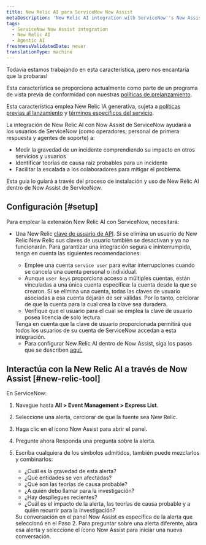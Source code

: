 ```yaml
---
title: New Relic AI para ServiceNow Now Assist
metaDescription: 'New Relic AI integration with ServiceNow''s Now Assist will assist ServiceNow users—such as operators, first responders, and support agents - in gauging the severity of an incident by understanding its impact on other services and users, identifying probable root cause theories for an incident, and facilitating escalation to collaborators to mitigate the issue.'
tags:
  - ServiceNow Now Assist integration
  - New Relic AI
  - Agentic AI
freshnessValidatedDate: never
translationType: machine
---
```


<Callout title="avance">
  Todavía estamos trabajando en esta característica, ¡pero nos encantaría que la probaras!

  Esta característica se proporciona actualmente como parte de un programa de vista previa de conformidad con nuestras [políticas de prelanzamiento](/docs/licenses/license-information/referenced-policies/new-relic-pre-release-policy).

  Esta característica emplea New Relic IA generativa, sujeta a [políticas previas al lanzamiento](/docs/licenses/license-information/referenced-policies/new-relic-pre-release-policy) y [términos específicos del servicio](https://newrelic.com/termsandconditions/service-specific).
</Callout>

La integración de New Relic AI con Now Assist de ServiceNow ayudará a los usuarios de ServiceNow (como operadores, personal de primera respuesta y agentes de soporte) a:

* Medir la gravedad de un incidente comprendiendo su impacto en otros servicios y usuarios
* Identificar teorías de causa raíz probables para un incidente
* Facilitar la escalada a los colaboradores para mitigar el problema.

Esta guía lo guiará a través del proceso de instalación y uso de New Relic AI dentro de Now Assist de ServiceNow.

## Configuración [#setup]

Para emplear la extensión New Relic AI con ServiceNow, necesitará:

* Una New Relic [clave de usuario de API](/docs/apis/intro-apis/new-relic-api-keys/#overview-keys). Si se elimina un usuario de New Relic New Relic sus claves de usuario también se desactivan y ya no funcionarán. Para garantizar una integración segura e ininterrumpida, tenga en cuenta las siguientes recomendaciones:

  * Emplee una cuenta `service user` para evitar interrupciones cuando se cancela una cuenta personal o individual.
  * Aunque `user keys` proporciona acceso a múltiples cuentas, están vinculadas a una única cuenta específica: la cuenta desde la que se crearon. Si se elimina una cuenta, todas las claves de usuario asociadas a esa cuenta dejarán de ser válidas. Por lo tanto, cerciorar de que la cuenta para la cual crea la clave sea duradera.
  * Verifique que el usuario para el cual se emplea la clave de usuario posea licencia de solo lectura.

  <Callout variant="tip" title="Nota">
    Tenga en cuenta que la clave de usuario proporcionada permitirá que todos los usuarios de su cuenta de ServiceNow accedan a esta integración.
  </Callout>

  * Para configurar New Relic AI dentro de Now Assist, siga los pasos que se describen [aquí.](https://www.servicenow.com/docs/csh?topicname=now-assist-itom-use-aia.html&version=latest)

## Interactúa con la New Relic AI a través de Now Assist [#new-relic-tool]

En ServiceNow:

1. Navegue hasta <DNT>**All &gt; Event Management &gt; Express List**</DNT>.

2. Seleccione una alerta, cerciorar de que la fuente sea New Relic.

3. Haga clic en el icono <DNT>Now Assist</DNT> para abrir el panel.

4. Pregunte ahora Responda una pregunta sobre la alerta.

5. Escriba cualquiera de los símbolos admitidos, también puede mezclarlos y combinarlos:

   * ¿Cuál es la gravedad de esta alerta?
   * ¿Qué entidades se ven afectadas?
   * ¿Qué son las teorías de causa probable?
   * ¿A quién debo llamar para la investigación?
   * ¿Hay despliegues recientes?
   * ¿Cuál es el impacto de la alerta, las teorías de causa probable y a quién recurrir para la investigación?

   <Callout variant="tip" title="consejo">
     Su conversación en el panel Now Assist es específica de la alerta que seleccionó en el Paso 2. Para preguntar sobre una alerta diferente, abra esa alerta y seleccione el ícono Now Assist para iniciar una nueva conversación.
   </Callout>